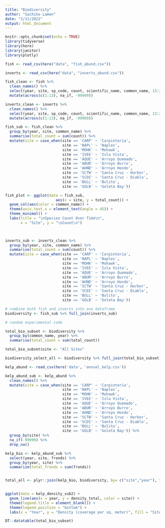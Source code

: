```yaml
---
title: "Biodiversity"
author: "Sachiko Lamen"
date: "2/11/2022"
output: html_document
---
```


```r
knitr::opts_chunk$set(echo = TRUE)
library(tidyverse)
library(here)
library(janitor)
library(plotly)
```

```r
fish <- read_csv(here("data", "fish_abund.csv"))

inverts <- read_csv(here("data", "inverts_abund.csv"))
```

```r
fish_clean <- fish %>%
  clean_names() %>%
  select(year, site, sp_code, count, scientific_name, common_name, 13:21) %>%
  mutate(across(c(1:13), na_if, -99999))

inverts_clean <- inverts %>%
  clean_names() %>%
  select(year, site, sp_code, count, scientific_name, common_name, 13:20) %>%
  mutate(across(c(1:13), na_if, -99999))
```

```r
fish_sub <- fish_clean %>%
  group_by(year, site, common_name) %>%
  summarise(total_count = sum(count)) %>%
  mutate(site = case_when(site == 'CARP' ~ 'Carpinteria',
                          site == 'NAPL' ~ 'Naples',
                          site == 'MOHK' ~ 'Mohawk',
                          site == 'IVEE' ~ 'Isla Vista',
                          site == 'AQUE' ~ 'Arroyo Quemado',
                          site == 'ABUR' ~ 'Arroyo Burro',
                          site == 'AHND' ~ 'Arroyo Hondo',
                          site == 'SCTW' ~ 'Santa Cruz - Harbor',
                          site == 'SCDI' ~ 'Santa Cruz - Diablo',
                          site == 'BULL' ~ 'Bulito',
                          site == 'GOLB' ~ 'Goleta Bay'))

fish_plot <- ggplot(data = fish_sub, 
                       aes(x = site, y = total_count)) + 
  geom_col(aes(color = common_name)) +
  theme(axis.text.x = element_text(angle = 45)) +
  theme_minimal() +
  labs(title = "\nSpecies Count Over Time\n", 
       x = "Site", y = "\nCount\n")

 
```

```r
inverts_sub <- inverts_clean %>%
  group_by(year, site, common_name) %>%
  summarise(total_count = sum(count)) %>%
  mutate(site = case_when(site == 'CARP' ~ 'Carpinteria',
                          site == 'NAPL' ~ 'Naples',
                          site == 'MOHK' ~ 'Mohawk',
                          site == 'IVEE' ~ 'Isla Vista',
                          site == 'AQUE' ~ 'Arroyo Quemado',
                          site == 'ABUR' ~ 'Arroyo Burro',
                          site == 'AHND' ~ 'Arroyo Hondo',
                          site == 'SCTW' ~ 'Santa Cruz - Harbor',
                          site == 'SCDI' ~ 'Santa Cruz - Diablo',
                          site == 'BULL' ~ 'Bulito',
                          site == 'GOLB' ~ 'Goleta Bay'))
```

```r
# combine both fish and inverts into one dataframe 
biodiversity <- fish_sub %>% full_join(inverts_sub)
```

```r
# random experimental code

total_bio_subset <- biodiversity %>%
  group_by(common_name, year) %>%
  summarise(total_count = sum(total_count))

total_bio_subset$site <- "All Sites"

biodiversity_select_all <- biodiversity %>% full_join(total_bio_subset)
```


```r
kelp_abund <- read_csv(here('data', 'annual_kelp.csv'))

kelp_abund_sub <- kelp_abund %>%
  clean_names() %>% 
  mutate(site = case_when(site == 'CARP' ~ 'Carpinteria',
                          site == 'NAPL' ~ 'Naples',
                          site == 'MOHK' ~ 'Mohawk',
                          site == 'IVEE' ~ 'Isla Vista',
                          site == 'AQUE' ~ 'Arroyo Quemado',
                          site == 'ABUR' ~ 'Arroyo Burro',
                          site == 'AHND' ~ 'Arroyo Hondo',
                          site == 'SCTW' ~ 'Santa Cruz - Harbor',
                          site == 'SCDI' ~ 'Santa Cruz - Diablo',
                          site == 'BULL' ~ 'Bulito',
                          site == 'GOLB' ~ 'Goleta Bay')) %>% 
  group_by(site) %>% 
  na_if(-99999) %>% 
  drop_na()

kelp_bio <- kelp_abund_sub %>%
  select(year, site, fronds) %>%
  group_by(year, site) %>%
  summarize(total_fronds = sum(fronds))


total_all <- plyr::join(kelp_bio, biodiversity, by= c("site","year"), type = "full")
  


```
```r
ggplot(data = kelp_density_sub2) +
  geom_line(aes(x = year, y = density_total, color = site)) +
  theme(legend.title = element_blank()) +
  theme(legend.position = "bottom") +
  labs(x = "Year", y = "Density (coverage per sq. meter)", fill = "Site") 
```

```r
DT::datatable(total_bio_subset)
```








